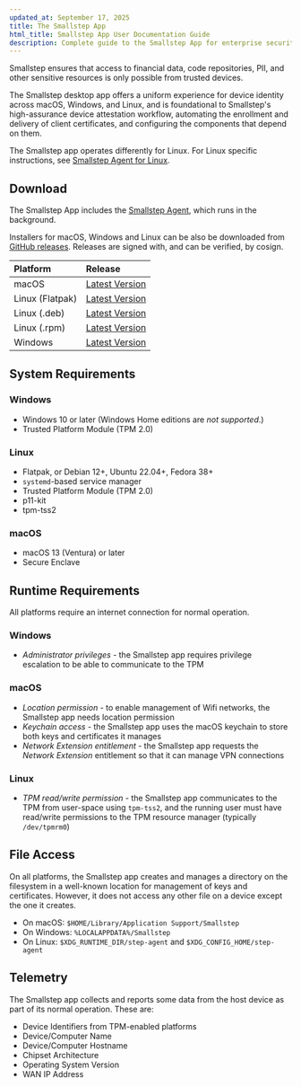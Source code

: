 ```yaml
---
updated_at: September 17, 2025
title: The Smallstep App
html_title: Smallstep App User Documentation Guide
description: Complete guide to the Smallstep App for enterprise security workflows. Manage certificates, devices, and identity from a unified interface.
---
```

Smallstep ensures that access to financial data, code repositories, PII, and other sensitive resources is only possible from trusted devices. 

The Smallstep desktop app offers a uniform experience for device identity across macOS, Windows, and Linux, and is foundational to Smallstep's high-assurance device attestation workflow, automating the enrollment and delivery of client certificates, and configuring the components that depend on them.

The Smallstep app operates differently for Linux. For Linux specific instructions, see [Smallstep Agent for Linux](./smallstep-agent.mdx). 

## Download

<Alert severity="info">
The Smallstep App includes the <a href="/docs/platform/smallstep-agent">Smallstep Agent</a>,
which runs in the background.
</Alert>

Installers for macOS, Windows and Linux can be also be downloaded from [GitHub releases](https://github.com/smallstep/smallstep-desktop/releases). Releases are signed with, and can be verified, by cosign.

| Platform  | Release  |
|:--|:--|
| macOS  | <a href='https://packages.smallstep.com/stable/darwin/Smallstep.dmg'>Latest Version</a>  |
| Linux (Flatpak) | <a href='https://packages.smallstep.com/stable/flatpak/Smallstep.flatpakref'>Latest Version</a>  |
| Linux (.deb) | <a href='https://packages.smallstep.com/stable/deb/smallstep-desktop.deb'>Latest Version</a>  |
| Linux (.rpm) | <a href='https://packages.smallstep.com/stable/rpm/smallstep-desktop.rpm'>Latest Version</a>  |
| Windows  | <a href='https://packages.smallstep.com/stable/windows/Smallstep.exe'>Latest Version</a>  |

## System Requirements

### Windows

- Windows 10 or later (Windows Home editions are _not supported_.)
- Trusted Platform Module (TPM 2.0)

### Linux

- Flatpak, or Debian 12+, Ubuntu 22.04+, Fedora 38+
- `systemd`-based service manager
- Trusted Platform Module (TPM 2.0)
- p11-kit
- tpm-tss2

### macOS

- macOS 13 (Ventura) or later
- Secure Enclave

## Runtime Requirements

All platforms require an internet connection for normal operation.

### Windows

- *Administrator privileges* - the Smallstep app requires privilege escalation to be able to communicate to the TPM

### macOS

- *Location permission* - to enable management of Wifi networks, the Smallstep app needs location permission
- *Keychain access* - the Smallstep app uses the macOS keychain to store both keys and certificates it manages
- *Network Extension entitlement* - the Smallstep app requests the *Network Extension* entitlement so that it can manage VPN connections

### Linux

- *TPM read/write permission* - the Smallstep app communicates to the TPM from user-space using `tpm-tss2`, and the running user must have read/write permissions to the TPM resource manager (typically `/dev/tpmrm0`)

## File Access
On all platforms, the Smallstep app creates and manages a directory on the filesystem in a well-known location for management of keys and certificates. However, it does not access any other file on a device except the one it creates. 

- On macOS: `$HOME/Library/Application Support/Smallstep`
- On Windows: `%LOCALAPPDATA%/Smallstep`
- On Linux: `$XDG_RUNTIME_DIR/step-agent` and `$XDG_CONFIG_HOME/step-agent`

## Telemetry

The Smallstep app collects and reports some data from the host device as part of its normal operation. These are:

- Device Identifiers from TPM-enabled platforms
- Device/Computer Name
- Device/Computer Hostname
- Chipset Architecture
- Operating System Version
- WAN IP Address
